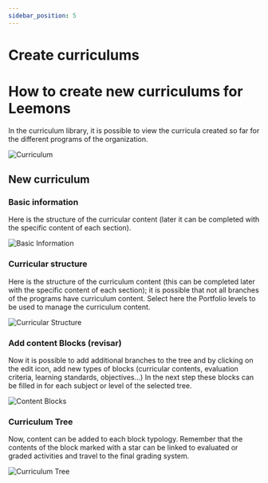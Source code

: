 ```yaml
---
sidebar_position: 5
---
```


# Create curriculums
# How to create new curriculums for Leemons

In the curriculum library, it is possible to view the curricula created so far for the different programs of the organization.

![Curriculum](/img/curriculum.png)

## New curriculum

### Basic information

Here is the structure of the curricular content (later it can be completed with the specific content of each section).

![Basic Information](/img/basic_cv.png)

### Curricular structure

Here is the structure of the curriculum content (this can be completed later with the specific content of each section); it is possible that not all branches of the programs have curriculum content. Select here the Portfolio levels to be used to manage the curriculum content.

![Curricular Structure](/img/curricular_Structure.png)

### Add content Blocks (revisar)

Now it is possible to add additional branches to the tree and by clicking on the edit icon, add new types of blocks (curricular contents, evaluation criteria, learning standards, objectives...) In the next step these blocks can be filled in for each subject or level of the selected tree.

![Content Blocks](/img/content_blocks.png)

### Curriculum Tree

Now, content can be added to each block typology. Remember that the contents of the block marked with a star can be linked to evaluated or graded activities and travel to the final grading system.

![Curriculum Tree](/img/curriculum_tree.png)
